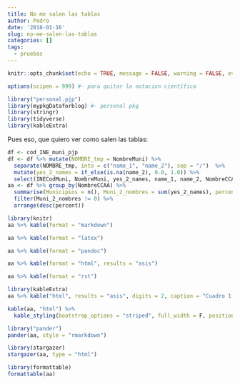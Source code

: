 ```yaml
---
title: No me salen las tablas
author: Pedro
date: '2018-01-16'
slug: no-me-salen-las-tablas
categories: []
tags:
  - pruebas
---
```




```r
knitr::opts_chunk$set(echo = TRUE, message = FALSE, warning = FALSE, eval = TRUE )
```

```r
options(scipen = 999) #- para quitar la notacion científica
```
 
```r
library("personal.pjp")
library(mypkgDataforblog) #- personal pkg
library(stringr)
library(tidyverse)
library(kableExtra)
```


Pues eso, que quiero ver como salen las tablas:


```r
df <- cod_INE_muni_pjp
df <- df %>% mutate(NOMBRE_tmp = NombreMuni) %>% 
  separate(NOMBRE_tmp, into = c("name_1", "name_2"), sep = "/")  %>% 
  mutate(yes_2_names = if_else(is.na(name_2), 0.0, 1.0)) %>% 
  select(INECodMuni, NombreMuni, yes_2_names, name_1, name_2, NombreCCAA, everything())
aa <- df %>% group_by(NombreCCAA) %>% 
  summarise(Municipios = n(), Muni_2_nombres = sum(yes_2_names), percent = Muni_2_nombres/Municipios) %>% 
  filter(Muni_2_nombres != 0) %>% 
  arrange(desc(percent))
```



```r
library(knitr)
aa %>% kable(format = "markdown")
```


```r
aa %>% kable(format = "latex")
```


```r
aa %>% kable(format = "pandoc")
```



```r
aa %>% kable(format = "html", results = "asis")
```



```r
aa %>% kable(format = "rst")
```

```r
library(kableExtra)
aa %>% kable("html", results = "asis", digits = 2, caption = "Cuadro 1: Municipios españoles con dos nombres oficiales (por CC.AA.)") %>% kable_styling(bootstrap_options = c("striped", "hover", "condensed", "responsive"))
```




```r
kable(aa, "html") %>%
  kable_styling(bootstrap_options = "striped", full_width = F, position = "left")
```



```r
library("pander")
pander(aa, style = "rmarkdown")

```



```r
library(stargazer)
stargazer(aa, type = "html") 
```

```r
library(formattable)
formattable(aa)
```






